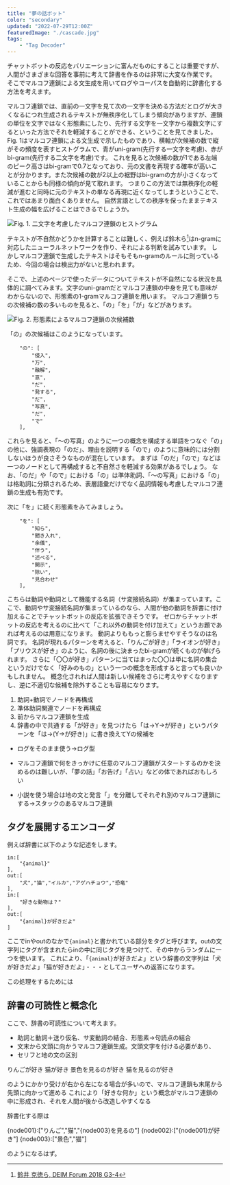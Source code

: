 ```yaml
---
title: "夢の話ボット"
color: "secondary"
updated: "2022-07-29T12:00Z"
featuredImage: "./cascade.jpg"
tags: 
    - "Tag Decoder"
---
```


チャットボットの反応をバリエーションに富んだものにすることは重要ですが、人間がさまざまな回答を事前に考えて辞書を作るのは非常に大変な作業です。
そこで<Link to="/article/inside/2-basic/04-text-generation/01-markov">マルコフ連鎖による文生成</Link>を用いてログやコーパスを自動的に辞書化する方法を考えます。

マルコフ連鎖では、直前の一文字を見て次の一文字を決める方法だとログが大きくなるにつれ生成されるテキストが無秩序化してしまう傾向がありますが、連鎖の単位を文字ではなく形態素にしたり、先行する文字を一文字から複数文字にするといった方法でそれを軽減することができる、ということを見てきました。
Fig. 1は<Link to="/article/inside/2-basic/04-text-generation/01-markov">マルコフ連鎖による文生成</Link>で示したものであり、横軸が次候補の数で縦がその頻度を表すヒストグラムで、青がuni-gram(先行する一文字を考慮)、赤がbi-gram(先行する二文字を考慮)です。
これを見ると次候補の数が1である左端のピーク高さはbi-gramで0.7となっており、元の文書を再現する確率が高いことが分かります。また次候補の数が2以上の裾野はbi-gramの方が小さくなっていることからも同様の傾向が見て取れます。
つまりこの方法では無秩序化の軽減が進むと同時に元のテキストの単なる再現に近くなってしまうということで、これではあまり面白くありません。
自然言語としての秩序を保ったままテキスト生成の幅を広げることはできるでしょうか。

![Fig. 1. 二文字を考慮したマルコフ連鎖のヒストグラム](../04-text-generation/2gram.png)

テキストが不自然かどうかを計算することは難しく、例えば鈴木ら[^1]はn-gramに対応したニューラルネットワークを作り、それによる判断を試みています。
しかしマルコフ連鎖で生成したテキストはそもそもn-gramのルールに則っているため、今回の場合は検出力がないと思われます。

[^1]:[鈴井 克徳ら, DEIM Forum 2018 G3-4](https://db-event.jpn.org/deim2018/data/papers/298.pdf)

そこで、上述のページで使ったデータについてテキストが不自然になる状況を具体的に調べてみます。文字のuni-gramだとマルコフ連鎖の中身を見ても意味がわからないので、形態素の1-gramマルコフ連鎖を用います。
マルコフ連鎖うちの次候補の数の多いものを見ると、「の」「を」「が」などがあります。

![Fig. 2. 形態素によるマルコフ連鎖の次候補数](../04-text-generation/morpho-1gram-top.png)

「の」の次候補はこのようになっています。

```
    "の": [
        "侵入",
        "万",
        "融解",
        "意",
        "だ",
        "発する",
        "だ",
        "写真",
        "だ",
        "で"
    ],
```

これらを見ると、「〜の写真」のように一つの概念を構成する単語をつなぐ「の」の他に、強調表現の「のだ」、理由を説明する「ので」のように意味的には分割しないほうが良さそうなものが混在しています。
まずは「のだ」「ので」などは一つのノードとして再構成すると不自然さを軽減する効果があるでしょう。
なお、「のだ」や「ので」における「の」は準体助詞、「〜の写真」における「の」は格助詞に分類されるため、表層語彙だけでなく品詞情報も考慮したマルコフ連鎖の生成も有効です。

次に「を」に続く形態素をみてみましょう。

```
    "を": [
        "知ら",
        "聞き入れ",
        "余儀",
        "伴う",
        "述べる",
        "開示",
        "除い",
        "見合わせ"
    ],
```

こちらは動詞や動詞として機能する名詞（サ変接続名詞）が集まっています。ここで、動詞やサ変接続名詞が集まっているのなら、人間が他の動詞を辞書に付け加えることでチャットボットの反応を拡張できそうです。
ゼロからチャットボットの反応を考えるのに比べて「これ以外の動詞を付け加えて」というお題であれば考えるのは用意になります。
動詞よりももっと膨らませやすそうなのは名詞です。
名詞が現れるパターンを考えると、「りんごが好き」「ライオンが好き」「プリウスが好き」のように、名詞の後に決まったbi-gramが続くものが挙げられます。
さらに「〇〇が好き」パターンに当てはまった〇〇は単に名詞の集合というだけでなく「好みのもの」という一つの概念を形成すると言っても良いかもしれません。
概念化されれば人間は新しい候補をさらに考えやすくなりますし、逆に不適切な候補を除外することも容易になります。

1. 助詞+動詞でノードを再構成
2. 準体助詞関連でノードを再構成
3. 前からマルコフ連鎖を生成
4. 辞書の中で共通する「が好き」を見つけたら「は→Y→が好き」というパターンを「は→(Y→が好き)」に書き換えてYの候補を

* ログをそのまま使う→ログ型

* マルコフ連鎖で何をきっかけに任意のマルコフ連鎖がスタートするのかを決めるのは難しいが、「夢の話」「お告げ」「占い」などの体であればおもしろい
* 小説を使う場合は地の文と発言「」を分離してそれぞれ別のマルコフ連鎖にする→スタックのあるマルコフ連鎖






## タグを展開するエンコーダ
例えば辞書に以下のような記述をします。

```
in:[
    "{animal}"
],
out:[
    "犬","猫","イルカ","アゲハチョウ","恐竜"
],
in:[
    "好きな動物は？"
],
out:[
    "{animal}が好きだよ"
]
```

ここでinやoutのなかで`{animal}`と書かれている部分をタグと呼びます。outの文字列にタグが含まれたらinの中に同じタグを見つけて、その中からランダムに一つを使います。
これにより、「`{animal}`が好きだよ」という辞書の文字列は「犬が好きだよ」「猫が好きだよ」・・・としてユーザへの返答になります。

この処理をするためには

## 辞書の可読性と概念化

ここで、辞書の可読性について考えます。

* 助詞と動詞＋送り仮名、サ変動詞の結合、形態素→句読点の結合
* 文末から文頭に向かうマルコフ連鎖生成。文頭文字を付ける必要があり、
* セリフと地の文の区別



りんごが好き
猫が好き
景色を見るのが好き
猫を見るのが好き

のようにかかり受けが右から左になる場合が多いので、マルコフ連鎖も末尾から先頭に向かって進める
これにより「好きな何か」という概念がマルコフ連鎖の中に形成され、それを人間が後から改造しやすくなる

辞書化する際は

{node001}:["りんご","猫","{node003}を見るの"]
{node002}:["{node001}が好き"]
{node003}:["景色","猫"]

のようになるはず。
